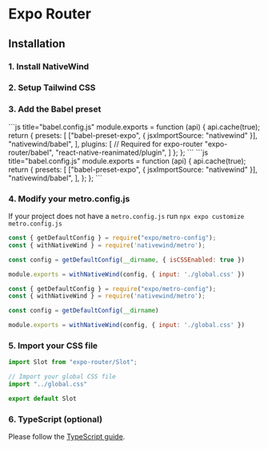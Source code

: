 
# Expo Router

## Installation

### 1. Install NativeWind

<Install />

### 2. Setup Tailwind CSS

<Tailwind />

### 3. Add the Babel preset

<Tabs>
  <TabItem value="SDK 49">
    ```js title="babel.config.js"
    module.exports = function (api) {
      api.cache(true);
      return {
        presets: [
          ["babel-preset-expo", { jsxImportSource: "nativewind" }],
          "nativewind/babel",
        ],
        plugins: [
          // Required for expo-router
          "expo-router/babel",
          "react-native-reanimated/plugin",
        ]
      };
    };
    ```
  </TabItem>
  <TabItem value="SDK 50+">
    ```js title="babel.config.js"
    module.exports = function (api) {
      api.cache(true);
      return {
        presets: [
          ["babel-preset-expo", { jsxImportSource: "nativewind" }],
          "nativewind/babel",
        ],
      };
    };
    ```
  </TabItem>
</Tabs>


### 4. Modify your metro.config.js

If your project does not have a `metro.config.js` run `npx expo customize metro.config.js`

<Tabs>
<TabItem value="SDK 49">

```js title="metro.config.js"
const { getDefaultConfig } = require("expo/metro-config");
const { withNativeWind } = require('nativewind/metro');

const config = getDefaultConfig(__dirname, { isCSSEnabled: true })

module.exports = withNativeWind(config, { input: './global.css' })
```

</TabItem>
<TabItem value="SDK 50+">

```js title="metro.config.js"
const { getDefaultConfig } = require("expo/metro-config");
const { withNativeWind } = require('nativewind/metro');

const config = getDefaultConfig(__dirname)

module.exports = withNativeWind(config, { input: './global.css' })
```

</TabItem>

</Tabs>

### 5. Import your CSS file

```js title="app/_layout.js"
import Slot from "expo-router/Slot";

// Import your global CSS file
import "../global.css"

export default Slot

```

### 6. TypeScript (optional)

Please follow the [TypeScript guide](./typescript).

